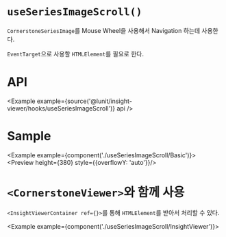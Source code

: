 
# `useSeriesImageScroll()`

`CornerstoneSeriesImage`를 Mouse Wheel을 사용해서 Navigation 하는데 사용한다.

`EventTarget`으로 사용할 `HTMLElement`를 필요로 한다.

# API

<Example example={source('@lunit/insight-viewer/hooks/useSeriesImageScroll')} api />

# Sample

<Example example={component('./useSeriesImageScroll/Basic')}>
  <Preview height={380} style={{overflowY: 'auto'}}/>
</Example>

# `<CornerstoneViewer>`와 함께 사용

`<InsightViewerContainer ref={}>`를 통해 `HTMLElement`를 받아서 처리할 수 있다.

<Example example={component('./useSeriesImageScroll/InsightViewer')}>
  <Preview height={520}/>
</Example>
